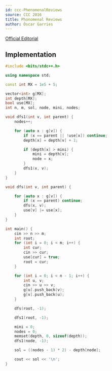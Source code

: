 ```yaml
---
id: ccc-PhenomenalReviews
source: CCC 2016
title: Phonomenal Reviews
author: Óscar Garries
---
```


[Official Editorial](https://dmoj.ca/problem/ccc16s3/editorial)

<LanguageSection>
<CPPSection>

## Implementation

```cpp
#include <bits/stdc++.h>

using namespace std;

const int MX = 1e5 + 5;

vector<int> g[MX];
int depth[MX];
bool use[MX];
int n, m, sol, node, mini, nodes;

void dfs1(int v, int parent) {
	nodes++;

	for (auto x : g[v]) {
		if (x == parent || !use[x]) continue;
		depth[x] = depth[v] + 1;

		if (depth[x] > mini) {
			mini = depth[v];
			node = x;
		}
		dfs1(x, v);
	}
}

void dfs(int v, int parent) {

	for (auto x : g[v]) {
		if (x == parent) continue;
		dfs(x, v);
		use[v] |= use[x];
	}
}

int main() {
	cin >> n >> m;
	int root;
	for (int i = 0; i < m; i++) {
		int cur;
		cin >> cur;
		use[cur] = true;
		root = cur;
	}

	for (int i = 0; i < n - 1; i++) {
		int u, v;
		cin >> u >> v;
		g[u].push_back(v);
		g[v].push_back(u);
	}

	dfs(root, -1);

	dfs1(root, -1);

	mini = 0;
	nodes = 0;
	memset(depth, 0, sizeof(depth));
	dfs1(node, -1);

	sol = ((nodes - 1) * 2) - depth[node];

	cout << sol << '\n';
}
```

</CPPSection>
</LanguageSection>
